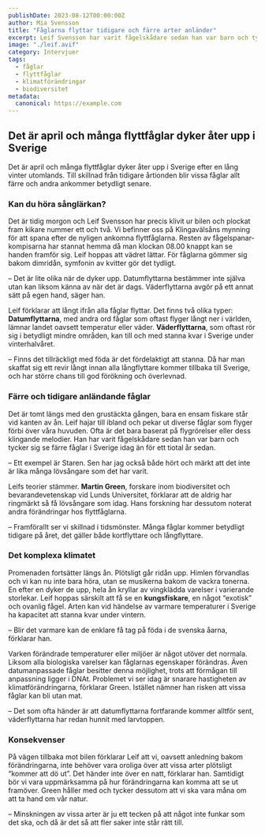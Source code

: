 ```yaml
---
publishDate: 2023-08-12T00:00:00Z
author: Mia Svensson
title: "Fåglarna flyttar tidigare och färre arter anländer"
excerpt: Leif Svensson har varit fågelskådare sedan han var barn och tycker sig se färre fåglar i Sverige idag än för ett tiotal år sedan.
image: "./leif.avif"
category: Intervjuer
tags: 
  - fåglar
  - flyttfåglar
  - klimatförändringar
  - biodiversitet
metadata:
  canonical: https://example.com
---
```


## Det är april och många flyttfåglar dyker åter upp i Sverige

Det är april och många flyttfåglar dyker åter upp i Sverige efter en lång vinter utomlands. Till skillnad från tidigare årtionden blir vissa fåglar allt färre och andra ankommer betydligt senare.

### Kan du höra sånglärkan?

Det är tidig morgon och Leif Svensson har precis klivit ur bilen och plockat fram kikare nummer ett och två. Vi befinner oss på Klingavälsåns mynning för att spana efter de nyligen ankomna flyttfåglarna. Resten av fågelspanar-kompisarna har stannat hemma då man klockan 08.00 knappt kan se handen framför sig. Leif hoppas att vädret lättar. För fåglarna gömmer sig bakom dimridån, symfonin av kvitter gör det tydligt.

– Det är lite olika när de dyker upp. Datumflyttarna bestämmer inte själva utan kan liksom känna av när det är dags. Väderflyttarna avgör på ett annat sätt på egen hand, säger han.

Leif förklarar att långt ifrån alla fåglar flyttar. Det finns två olika typer: **Datumflyttarna**, med andra ord fåglar som oftast flyger långt ner i världen, lämnar landet oavsett temperatur eller väder. **Väderflyttarna**, som oftast rör sig i betydligt mindre områden, kan till och med stanna kvar i Sverige under vinterhalvåret.

– Finns det tillräckligt med föda är det fördelaktigt att stanna. Då har man skaffat sig ett revir långt innan alla långflyttare kommer tillbaka till Sverige, och har större chans till god förökning och överlevnad.

### Färre och tidigare anländande fåglar

Det är tomt längs med den grustäckta gången, bara en ensam fiskare står vid kanten av ån. Leif hajar till ibland och pekar ut diverse fåglar som flyger förbi över våra huvuden. Ofta är det bara baserat på flygrörelser eller dess klingande melodier. Han har varit fågelskådare sedan han var barn och tycker sig se färre fåglar i Sverige idag än för ett tiotal år sedan.

– Ett exempel är Staren. Sen har jag också både hört och märkt att det inte är lika många lövsångare som det har varit.

Leifs teorier stämmer. **Martin Green**, forskare inom biodiversitet och bevarandevetenskap vid Lunds Universitet, förklarar att de aldrig har ringmärkt så få lövsångare som idag. Hans forskning har dessutom noterat andra förändringar hos flyttfåglarna.

– Framförallt ser vi skillnad i tidsmönster. Många fåglar kommer betydligt tidigare på året, det gäller både kortflyttare och långflyttare.

### Det komplexa klimatet

Promenaden fortsätter längs ån. Plötsligt går ridån upp. Himlen förvandlas och vi kan nu inte bara höra, utan se musikerna bakom de vackra tonerna. En efter en dyker de upp, hela ån kryllar av vingklädda varelser i varierande storlekar. Leif hoppas särskilt att få se en **kungsfiskare**, en något “exotisk” och ovanlig fågel. Arten kan vid händelse av varmare temperaturer i Sverige ha kapacitet att stanna kvar under vintern.

– Blir det varmare kan de enklare få tag på föda i de svenska åarna, förklarar han.

Varken förändrade temperaturer eller miljöer är något utöver det normala. Liksom alla biologiska varelser kan fåglarnas egenskaper förändras. Även datumanpassade fåglar besitter denna möjlighet, trots att förmågan till anpassning ligger i DNAt. Problemet vi ser idag är snarare hastigheten av klimatförändringarna, förklarar Green. Istället nämner han risken att vissa fåglar kan bli utan mat.

– Det som ofta händer är att datumflyttarna fortfarande kommer alltför sent, väderflyttarna har redan hunnit med larvtoppen.

### Konsekvenser

På vägen tillbaka mot bilen förklarar Leif att vi, oavsett anledning bakom förändringarna, inte behöver vara oroliga över att vissa arter plötsligt “kommer att dö ut”. Det händer inte över en natt, förklarar han. Samtidigt bör vi vara uppmärksamma på hur förändringarna kan komma att se ut framöver. Green håller med och tycker dessutom att vi ska vara måna om att ta hand om vår natur.

– Minskningen av vissa arter är ju ett tecken på att något inte funkar som det ska, och då är det så att fler saker inte står rätt till.